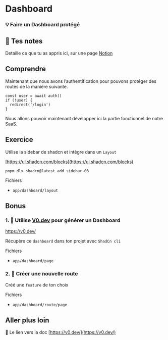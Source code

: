 # Dashboard

### 💡 Faire un Dashboard protégé

## 📝 Tes notes

Detaille ce que tu as appris ici, sur une page [Notion](https://go.mikecodeur.com/course-notes-template)

## Comprendre

Maintenant que nous avons l’authentification pour pouvons protéger des routes de la manière suivante.

```tsx
const user = await auth()
if (!user) {
  redirect('/login')
}
```

Nous allons pouvoir maintenant développer ici la partie fonctionnel de notre SaaS.

## Exercice

Utilise la sidebar de shadcn et intègre dans un `Layout`

[https://ui.shadcn.com/blocks](https://ui.shadcn.com/blocks)

```tsx
pnpm dlx shadcn@latest add sidebar-03
```

Fichiers

- `app/dashboard/layout`

## Bonus

### 1. 🚀 Utilise [V0.dev](http://V0.dev) pour générer un Dashboard

https://v0.dev/

Récupère ce `dashboard` dans ton projet avec `ShadCn cli`

Fichiers

- `app/dashboard/page`

### 2. 🚀 Créer une nouvelle route

Créé une `feature` de ton choix

Fichiers

- `app/dashboard/route/page`

## Aller plus loin

📑 Le lien vers la doc [https://v0.dev/](https://v0.dev/)
